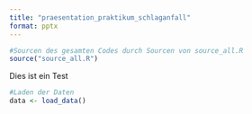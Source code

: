 ```yaml
---
title: "praesentation_praktikum_schlaganfall"
format: pptx
---
```


```r
#Sourcen des gesamten Codes durch Sourcen von source_all.R 
source("source_all.R")
```

Dies ist ein Test

```r
#Laden der Daten
data <- load_data()
```


